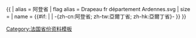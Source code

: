 {{ {{{1<noinclude>|country showdata</noinclude>}}}
| alias = 阿登省
| flag alias = Drapeau fr département Ardennes.svg
| size = {{{size|}}}
| name = {{#if: {{{name|}}} | {{{name|}}} | -{zh-cn:阿登省; zh-tw:亞爾丁省; zh-hk:亞爾丁省}- }}
}}<noinclude>
[[Category:法国省份资料模板]]
</noinclude>